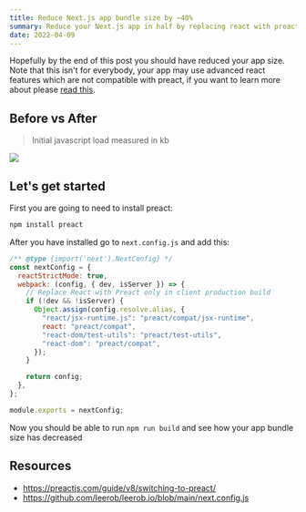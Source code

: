 ```yaml
---
title: Reduce Next.js app bundle size by ~40%
summary: Reduce your Next.js app in half by replacing react with preact on build time
date: 2022-04-09
---
```


Hopefully by the end of this post you should have reduced your app size. Note that this isn't for everybody, your app may use advanced react features which are not compatible with preact, if you want to learn more about please [read this](https://preactjs.com/guide/v10/differences-to-react/).

## Before vs After

> Initial javascript load measured in kb

<Image
  height={200}
  width={820}
  src="/img/blog/reduce-nextjs-app-bundle-size/before-and-after.png"
/>

## Let's get started

First you are going to need to install preact:

```bash
npm install preact
```

After you have installed go to `next.config.js` and add this:

```js {4-16}:next.config.js
/** @type {import('next').NextConfig} */
const nextConfig = {
  reactStrictMode: true,
  webpack: (config, { dev, isServer }) => {
    // Replace React with Preact only in client production build
    if (!dev && !isServer) {
      Object.assign(config.resolve.alias, {
        "react/jsx-runtime.js": "preact/compat/jsx-runtime",
        react: "preact/compat",
        "react-dom/test-utils": "preact/test-utils",
        "react-dom": "preact/compat",
      });
    }

    return config;
  },
};

module.exports = nextConfig;
```

Now you should be able to run `npm run build` and see how your app bundle size has decreased

## Resources

- https://preactjs.com/guide/v8/switching-to-preact/
- https://github.com/leerob/leerob.io/blob/main/next.config.js
